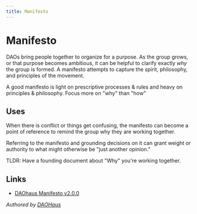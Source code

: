 ```yaml
---
title: Manifesto
---
```


# Manifesto

DAOs bring people together to organize for a purpose. As the group grows, or that purpose becomes ambitious, it can be helpful to clarify exactly *why* the group is formed. A manifesto attempts to capture the spirit, philosophy, and principles of the movement.

A good manifesto is light on prescriptive processes & rules and heavy on principles & philosophy. Focus more on "why" than "how"

## Uses

When there is conflict or things get confusing, the manifesto can become a point of reference to remind the group why they are working together.

Referring to the manifesto and grounding decisions on it can grant weight or authority to what might otherwise be "just another opinion."

TLDR: Have a founding document about "Why" you're working together.

## Links

- [DAOhaus Manifesto v2.0.0](https://daohaus.mirror.xyz/0NEWxKEKAhR2lDpSaG9aTPTv0Xwo1uynTetajbvurnw)

*Authored by [DAOHaus](https://daohaus.club)*